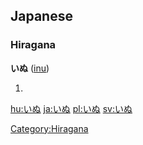 ==Japanese==
===Hiragana===  
[[Category:Hiragana]]
'''いぬ''' ([[inu]])
# {{japdef|犬|[[dog]]}}
[[hu:いぬ]]
[[ja:いぬ]]
[[pl:いぬ]]
[[sv:いぬ]]